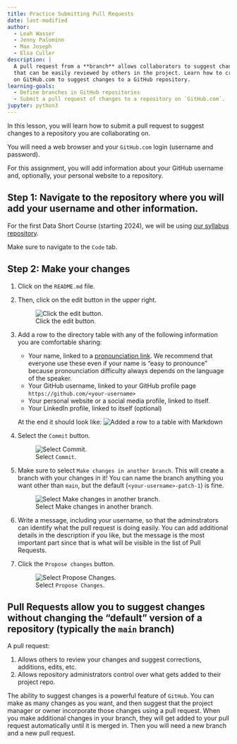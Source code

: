 ```yaml
---
title: Practice Submitting Pull Requests
date: last-modified
author:
  - Leah Wasser
  - Jenny Palomino
  - Max Joseph
  - Elsa Culler
description: |
  A pull request from a **branch** allows collaborators to suggest changes to a repository on GitHub
  that can be easily reviewed by others in the project. Learn how to create branches and submit pull requests
  on GitHub.com to suggest changes to a GitHub repository.
learning-goals: 
  - Define branches in GitHub repositories
  - Submit a pull request of changes to a repository on `GitHub.com`. 
jupyter: python3 
---
```


In this lesson, you will learn how to submit a pull request to suggest changes to a repository you are collaborating on.

You will need a web browser and your `GitHub.com` login (username and password).

For this assignment, you will add information about your GitHub username and, optionally, your personal website to a repository.

## Step 1: Navigate to the repository where you will add your username and other information.

::: {.content-visible when-profile="shortcourse"}
For the first Data Short Course (starting 2024), we will be using [our syllabus repository](https://github.com/cu-esiil-edu/2024-data-short-course).
:::

Make sure to navigate to the `Code` tab.

## Step 2: Make your changes

  1. Click on the `README.md` file.
  2. Then, click on the edit button in the upper right.

     ![Click the edit button.](/img/earth-analytics/git-version-control/pr-activity/edit.png)

  3. Add a row to the directory table with any of the following information you are comfortable sharing:

        * Your name, linked to a [pronounciation link](https://namedrop.io/). We recommend that everyone use these even if your name is "easy to pronounce" because pronounciation difficulty always depends on the language of the speaker.
        * Your GitHub username, linked to your GitHub profile page `https://github.com/<your-username>`
        * Your personal website or a social media profile, linked to itself.
        * Your LinkedIn profile, linked to itself (optional)
     
     At the end it should look like:
        ![Added a row to a table with Markdown]()

  5. Select the `Commit` button.
     
     ![Select `Commit`.]()

  6. Make sure to select `Make changes in another branch`. This will create a branch with your changes in it! You can name the branch anything you want other than `main`, but the default (`<your-username>-patch-1`) is fine.

     ![Select Make changes in another branch.]()

  7. Write a message, including your username, so that the adminstrators can identify what the pull request is doing easily. You can add additional details in the description if you like, but the message is the most important part since that is what will be visible in the list of Pull Requests.

  7. Click the `Propose changes` button.

     ![Select `Propose Changes`.]()


## Pull Requests allow you to suggest changes without changing the "default" version of a repository (typically the `main` branch)

A pull request:

1. Allows others to review your changes and suggest corrections, additions, edits, etc.
2. Allows repository administrators control over what gets added to their project repo.

The ability to suggest changes  is a powerful feature of `GitHub`. You can make as many changes as you want, and then suggest that the project manager or owner incorporate those changes using a pull request. When you make additional changes in your branch, they will get added to your pull request automatically until it is merged in. Then you will need a new branch and a new pull request.